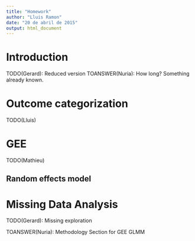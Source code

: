 ```yaml
---
title: "Homework"
author: "Lluis Ramon"
date: "20 de abril de 2015"
output: html_document
---
```


# Introduction

TODO(Gerard): Reduced version
TOANSWER(Nuria): How long? Something already known.

# Outcome categorization

TODO(Lluis)

# GEE 

TODO(Mathieu)

## Random effects model


# Missing Data Analysis

TODO(Gerard): Missing exploration



TOANSWER(Nuria): Methodology Section for GEE GLMM
